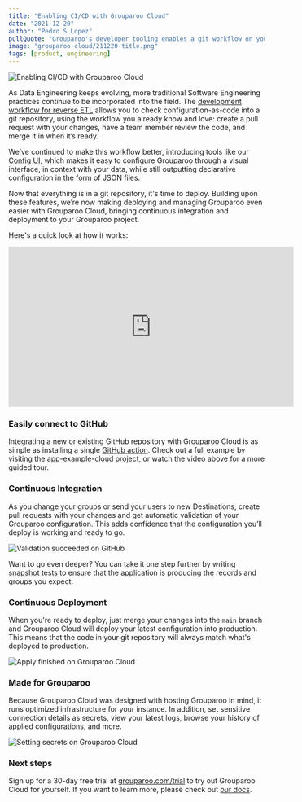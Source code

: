 ```yaml
---
title: "Enabling CI/CD with Grouparoo Cloud"
date: "2021-12-20"
author: "Pedro S Lopez"
pullQuote: "Grouparoo's developer tooling enables a git workflow on your Reverse ETL project."
image: "grouparoo-cloud/211220-title.png"
tags: [product, engineering]
---
```


<Image
  alt="Enabling CI/CD with Grouparoo Cloud"
  src="grouparoo-cloud/211220-title.png"
  width={1650}
  height={866}
  centered
/>

As Data Engineering keeps evolving, more traditional Software Engineering practices continue to be incorporated into the field. The [development workflow for reverse ETL](/blog/software-development-workflow) allows you to check configuration-as-code into a git repository, using the workflow you already know and love: create a pull request with your changes, have a team member review the code, and merge it in when it’s ready.

We’ve continued to make this workflow better, introducing tools like our [Config UI](/docs/config#getting-started-with-ui-config), which makes it easy to configure Grouparoo through a visual interface, in context with your data, while still outputting declarative configuration in the form of JSON files.

Now that everything is in a git repository, it's time to deploy. Building upon these features, we’re now making deploying and managing Grouparoo even easier with Grouparoo Cloud, bringing continuous integration and deployment to your Grouparoo project.

Here's a quick look at how it works:

<p className="video-responsive">
  <iframe
    width="560"
    height="315"
    src="https://www.youtube.com/embed/pI9Af4FJ3ws?rel=0"
    frameBorder="0"
    allow="accelerometer; autoplay; clipboard-write; encrypted-media; gyroscope; picture-in-picture"
    allowFullScreen
  ></iframe>
</p>

### Easily connect to GitHub

Integrating a new or existing GitHub repository with Grouparoo Cloud is as simple as installing a single [GitHub action](https://github.com/grouparoo/cloud-action). Check out a full example by visiting the [app-example-cloud project](https://github.com/grouparoo/app-example-cloud/), or watch the video above for a more guided tour.

### Continuous Integration

As you change your groups or send your users to new Destinations, create pull requests with your changes and get automatic validation of your Grouparoo configuration. This adds confidence that the configuration you’ll deploy is working and ready to go.

<Image
  centered
  alt="Validation succeeded on GitHub"
  src="grouparoo-cloud/github-validate.png"
  width={1900}
  height={1234}
/>

Want to go even deeper? You can take it one step further by writing [snapshot tests](/docs/running/testing#writing-tests) to ensure that the application is producing the records and groups you expect.

### Continuous Deployment

When you're ready to deploy, just merge your changes into the `main` branch and Grouparoo Cloud will deploy your latest configuration into production. This means that the code in your git repository will always match what's deployed to production.

<Image
  centered
  alt="Apply finished on Grouparoo Cloud"
  src="grouparoo-cloud/apply.png"
  width={960}
  height={682}
/>

### Made for Grouparoo

Because Grouparoo Cloud was designed with hosting Grouparoo in mind, it runs optimized infrastructure for your instance. In addition, set sensitive connection details as secrets, view your latest logs, browse your history of applied configurations, and more.

<Image
  centered
  alt="Setting secrets on Grouparoo Cloud"
  src="grouparoo-cloud/secrets.png"
  width={960}
  height={675}
/>

### Next steps

Sign up for a 30-day free trial at [grouparoo.com/trial](/trial) to try out Grouparoo Cloud for yourself.
If you want to learn more, please check out [our docs](/docs/cloud).
